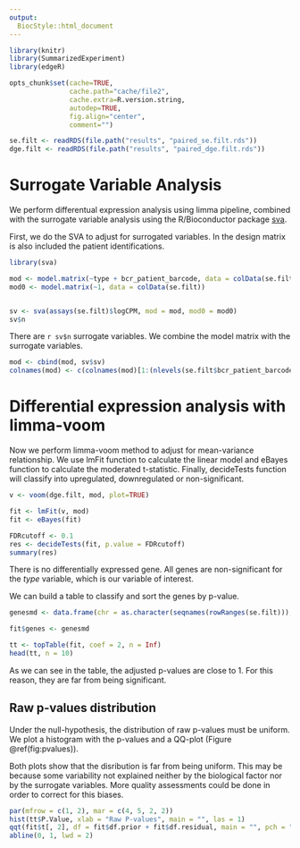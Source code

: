 ```yaml
---
output:
  BiocStyle::html_document
---
```



```r
library(knitr)
library(SummarizedExperiment)
library(edgeR)

opts_chunk$set(cache=TRUE,
               cache.path="cache/file2",
               cache.extra=R.version.string,
               autodep=TRUE,
               fig.align="center",
               comment="")

se.filt <- readRDS(file.path("results", "paired_se.filt.rds"))
dge.filt <- readRDS(file.path("results", "paired_dge.filt.rds"))
```

# Surrogate Variable Analysis
We perform differentual expression analysis using limma pipeline, combined with the surrogate variable analysis using the R/Bioconductor package [sva](http://bioconductor.org/packages/sva).


First, we do the SVA to adjust for surrogated variables. In the design matrix is also included the patient identifications. 

```r
library(sva)

mod <- model.matrix(~type + bcr_patient_barcode, data = colData(se.filt))
mod0 <- model.matrix(~1, data = colData(se.filt))


sv <- sva(assays(se.filt)$logCPM, mod = mod, mod0 = mod0)
sv$n
```
There are `r sv$n` surrogate variables. We combine the model matrix with the surrogate variables.


```r
mod <- cbind(mod, sv$sv)
colnames(mod) <- c(colnames(mod)[1:(nlevels(se.filt$bcr_patient_barcode)+1)], paste0("SV", 1:sv$n))
```

# Differential expression analysis with limma-voom

Now we perform limma-voom method to adjust for mean-variance relationship. We use lmFit function to calculate the linear model and eBayes function to calculate the moderated t-statistic. Finally, decideTests function will classify into upregulated, downregulated or non-significant.

```r
v <- voom(dge.filt, mod, plot=TRUE)

fit <- lmFit(v, mod)
fit <- eBayes(fit)

FDRcutoff <- 0.1
res <- decideTests(fit, p.value = FDRcutoff)
summary(res)
```

There is no differentially expressed gene. All genes are non-significant for the _type_ variable, which is our variable of interest.

We can build a table to classify and sort the genes by p-value.

```r
genesmd <- data.frame(chr = as.character(seqnames(rowRanges(se.filt))), symbol = rowData(se.filt)[, 1], stringsAsFactors = FALSE)

fit$genes <- genesmd

tt <- topTable(fit, coef = 2, n = Inf)
head(tt, n = 10)
```

As we can see in the table, the adjusted p-values are close to 1. For this reason, they are far from being significant.

## Raw p-values distribution

Under the null-hypothesis, the distribution of raw p-values must be uniform. We plot a histogram with the p-values and a QQ-plot (Figure \@ref(fig:pvalues)). 

Both plots show that the disribution is far from being uniform. This may be because some variability not explained neither by the biological factor nor by the surrogate variables. More quality assessments could be done in order to correct for this biases.

```r
par(mfrow = c(1, 2), mar = c(4, 5, 2, 2))
hist(tt$P.Value, xlab = "Raw P-values", main = "", las = 1)
qqt(fit$t[, 2], df = fit$df.prior + fit$df.residual, main = "", pch = ".", cex = 3)
abline(0, 1, lwd = 2)
```
